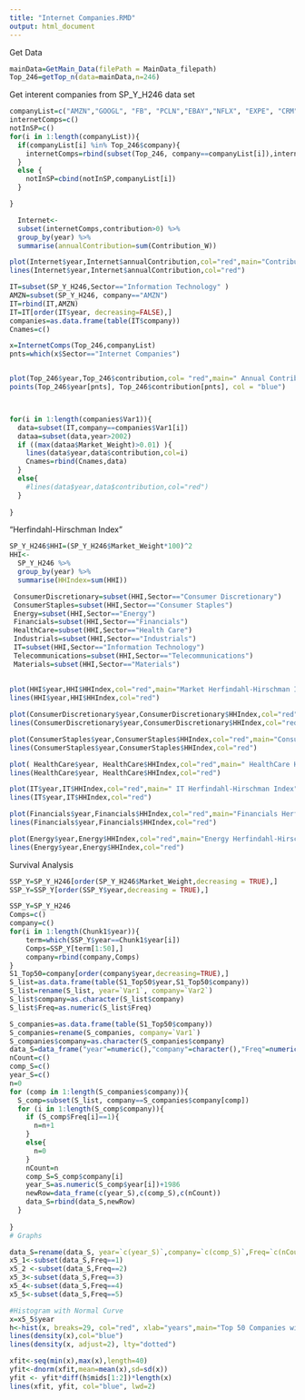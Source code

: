 ```yaml
---
title: "Internet Companies.RMD"
output: html_document
---
```

Get Data
```r
mainData=GetMain_Data(filePath = MainData_filepath)
Top_246=getTop_n(data=mainData,n=246)
```

Get interent companies from SP_Y_H246 data set 
```r
companyList=c("AMZN","GOOGL", "FB", "PCLN","EBAY","NFLX", "EXPE", "CRM","YHOO","GRPN", "LNKD","TWTR","TRIP", "APPL","MSFT","GOOG","V")
internetComps=c()
notInSP=c()
for(i in 1:length(companyList)){
  if(companyList[i] %in% Top_246$company){
    internetComps=rbind(subset(Top_246, company==companyList[i]),internetComps)
  }
  else {
    notInSP=cbind(notInSP,companyList[i])
  }

}
```

```r
  Internet<-
  subset(internetComps,contribution>0) %>%
  group_by(year) %>%
  summarise(annualContribution=sum(Contribution_W))

plot(Internet$year,Internet$annualContribution,col="red",main="Contribution of Internet Companies + APPL, MSFT and V",ylim=c(0,0.40),xlab="Years", ylab="Contribution Percentage")
lines(Internet$year,Internet$annualContribution,col="red")
```

```r
IT=subset(SP_Y_H246,Sector=="Information Technology" )
AMZN=subset(SP_Y_H246, company=="AMZN")
IT=rbind(IT,AMZN)
IT=IT[order(IT$year, decreasing=FALSE),]
companies=as.data.frame(table(IT$company))
Cnames=c()

x=InternetComps(Top_246,companyList)
pnts=which(x$Sector=="Internet Companies")


plot(Top_246$year,Top_246$contribution,col= "red",main=" Annual Contribution Per Year ",ylim=c(-.02,.07),xlab="Years", ylab="Contribution")
points(Top_246$year[pnts], Top_246$contribution[pnts], col = "blue")



for(i in 1:length(companies$Var1)){
  data=subset(IT,company==companies$Var1[i])
  dataa=subset(data,year>2002)
  if ((max(dataa$Market_Weight)>0.01) ){
    lines(data$year,data$contribution,col=i)
    Cnames=rbind(Cnames,data)
  }
  else{
    #lines(data$year,data$contribution,col="red")
  }
  
}
```
 


"Herfindahl-Hirschman Index"
```r
SP_Y_H246$HHI=(SP_Y_H246$Market_Weight*100)^2
HHI<-
  SP_Y_H246 %>%
  group_by(year) %>%
  summarise(HHIndex=sum(HHI))

 ConsumerDiscretionary=subset(HHI,Sector=="Consumer Discretionary")
 ConsumerStaples=subset(HHI,Sector=="Consumer Staples")
 Energy=subset(HHI,Sector=="Energy")
 Financials=subset(HHI,Sector=="Financials")
 HealthCare=subset(HHI,Sector=="Health Care")
 Industrials=subset(HHI,Sector=="Industrials")
 IT=subset(HHI,Sector=="Information Technology")
 Telecommunications=subset(HHI,Sector=="Telecommunications")
 Materials=subset(HHI,Sector=="Materials")
 
 
plot(HHI$year,HHI$HHIndex,col="red",main="Market Herfindahl-Hirschman Index",ylim=c(50,200),xlab="Years", ylab="HHI ")
lines(HHI$year,HHI$HHIndex,col="red")

plot(ConsumerDiscretionary$year,ConsumerDiscretionary$HHIndex,col="red",main="ConsumerDiscretionary Herfindahl-Hirschman Index",ylim=c(0,100),xlab="Years", ylab="HHI ")
lines(ConsumerDiscretionary$year,ConsumerDiscretionary$HHIndex,col="red")

plot(ConsumerStaples$year,ConsumerStaples$HHIndex,col="red",main="ConsumerStaples Herfindahl-Hirschman Index",ylim=c(0,100),xlab="Years", ylab="HHI")
lines(ConsumerStaples$year,ConsumerStaples$HHIndex,col="red")

plot( HealthCare$year, HealthCare$HHIndex,col="red",main=" HealthCare Herfindahl-Hirschman Index",ylim=c(0,100),xlab="Years", ylab="HHI ")
lines(HealthCare$year, HealthCare$HHIndex,col="red")

plot(IT$year,IT$HHIndex,col="red",main=" IT Herfindahl-Hirschman Index",ylim=c(0,100),xlab="Years", ylab="HHI")
lines(IT$year,IT$HHIndex,col="red")

plot(Financials$year,Financials$HHIndex,col="red",main="Financials Herfindahl-Hirschman Index",ylim=c(0,100),xlab="Years", ylab="HHI")
lines(Financials$year,Financials$HHIndex,col="red")

plot(Energy$year,Energy$HHIndex,col="red",main="Energy Herfindahl-Hirschman Index",ylim=c(0,100),xlab="Years", ylab="HHI")
lines(Energy$year,Energy$HHIndex,col="red")
```


Survival Analysis 
```r
SSP_Y=SP_Y_H246[order(SP_Y_H246$Market_Weight,decreasing = TRUE),]
SSP_Y=SSP_Y[order(SSP_Y$year,decreasing = TRUE),]

SSP_Y=SP_Y_H246
Comps=c()
company=c()
for(i in 1:length(Chunk1$year)){
    term=which(SSP_Y$year==Chunk1$year[i])
    Comps=SSP_Y[term[1:50],]
    company=rbind(company,Comps)
}
S1_Top50=company[order(company$year,decreasing=TRUE),]  
S_list=as.data.frame(table(S1_Top50$year,S1_Top50$company))
S_list=rename(S_list, year=`Var1`, company=`Var2`)
S_list$company=as.character(S_list$company)
S_list$Freq=as.numeric(S_list$Freq)

S_companies=as.data.frame(table(S1_Top50$company))
S_companies=rename(S_companies, company=`Var1`)
S_companies$company=as.character(S_companies$company)
data_S=data_frame("year"=numeric(),"company"=character(),"Freq"=numeric())
nCount=c()
comp_S=c()
year_S=c()
n=0
for (comp in 1:length(S_companies$company)){
  S_comp=subset(S_list, company==S_companies$company[comp])
  for (i in 1:length(S_comp$company)){
    if (S_comp$Freq[i]==1){
      n=n+1
    }
    else{
      n=0
    }
    nCount=n
    comp_S=S_comp$company[i]
    year_S=as.numeric(S_comp$year[i])+1986
    newRow=data_frame(c(year_S),c(comp_S),c(nCount))
    data_S=rbind(data_S,newRow)
  }
  
}
# Graphs

data_S=rename(data_S, year=`c(year_S)`,company=`c(comp_S)`,Freq=`c(nCount)`)
x5_1<-subset(data_S,Freq==1)
x5_2 <-subset(data_S,Freq==2)
x5_3<-subset(data_S,Freq==3)
x5_4<-subset(data_S,Freq==4)
x5_5<-subset(data_S,Freq==5)

#Histogram with Normal Curve
x=x5_5$year
h<-hist(x, breaks=29, col="red", xlab="years",main="Top 50 Companies with Highest market contribution for 5 years") 
lines(density(x),col="blue")
lines(density(x, adjust=2), lty="dotted")

xfit<-seq(min(x),max(x),length=40) 
yfit<-dnorm(xfit,mean=mean(x),sd=sd(x)) 
yfit <- yfit*diff(h$mids[1:2])*length(x) 
lines(xfit, yfit, col="blue", lwd=2)


```

